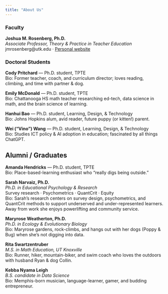 ```yaml
---
title: "About Us"
---
```


### Faculty

**Joshua M. Rosenberg, Ph.D.**  
_Associate Professor, Theory & Practice in Teacher Education_  
jmrosenberg@utk.edu · [Personal website](https://joshuamrosenberg.com/)

### Doctoral Students

**Cody Pritchard** — Ph.D. student, TPTE  
Bio: Former teacher, coach, and curriculum director; loves reading, climbing, and time with partner & dog.

**Emily McDonald** — Ph.D. student, TPTE  
Bio: Chattanooga HS math teacher researching ed-tech, data science in math, and the brain science of learning.

**Hanhui Bao** — Ph.D. student, Learning, Design, & Technology  
Bio: Johns Hopkins alum, avid reader, future puppy (or kitten!) parent.

**Wei (“Vino”) Wang** — Ph.D. student, Learning, Design, & Technology  
Bio: Studies ICT policy & AI adoption in education; fascinated by all things ChatGPT.

## Alumni / Graduates

**Amanda Hendricks** — Ph.D. student, TPTE  
Bio: Place-based-learning enthusiast who “really digs being outside.”

**Sarah Narvaiz, Ph.D.**  
_Ph.D. in Educational Psychology & Research_  
Survey research · Psychometrics · QuantCrit · Equity  
Bio: Sarah’s research centers on survey design, psychometrics, and QuantCrit methods to support underserved and under-represented learners. Away from work she enjoys powerlifting and community service.

**Maryrose Weatherton, Ph.D.**  
_Ph.D. in Ecology & Evolutionary Biology_  
Bio: Maryrose gardens, rock-climbs, and hangs out with her dogs (Poppy & Bug) when she’s not digging into data.

**Rita Swartzentruber**  
_M.S. in Math Education, UT Knoxville_  
Bio: Runner, hiker, mountain-biker, and swim coach who loves the outdoors with husband Ryan & dog Collin.

**Kebba Nyama Leigh**  
_B.S. candidate in Data Science_  
Bio: Memphis-born musician, language-learner, gamer, and budding entrepreneur.
